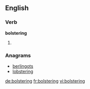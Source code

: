 ==English==

===Verb===
'''bolstering'''

# {{present participle of|bolster}}

===Anagrams===
* [[berlingots#English|berlingots]]
* [[lobstering#English|lobstering]]

[[de:bolstering]]
[[fr:bolstering]]
[[vi:bolstering]]